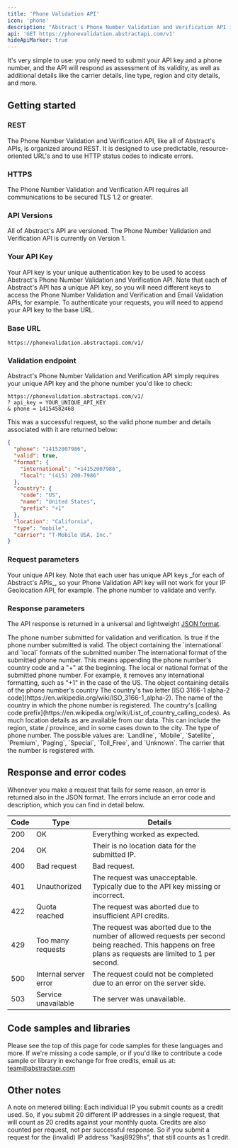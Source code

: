 ```yaml
---
title: 'Phone Validation API'
icon: 'phone'
description: "Abstract's Phone Number Validation and Verification API is a fast, lightweight, modern, and RESTful JSON API for determining the validity and other details of phone numbers from over 190 countries."
api: 'GET https://phonevalidation.abstractapi.com/v1'
hideApiMarker: true
---
```


It's very simple to use: you only need to submit your API key and a phone number, and the API will respond as assessment of its validity, as well as additional details like the carrier details, line type, region and city details, and more.

## Getting started

### REST

The Phone Number Validation and Verification API, like all of Abstract's APIs, is organized around REST. It is designed to use predictable, resource-oriented URL's and to use HTTP status codes to indicate errors.

### HTTPS

The Phone Number Validation and Verification API requires all communications to be secured TLS 1.2 or greater.

### API Versions

All of Abstract's API are versioned. The Phone Number Validation and Verification API is currently on Version 1.

### Your API Key

Your API key is your unique authentication key to be used to access Abstract's Phone Number Validation and Verification API. Note that each of Abstract's API has a unique API key, so you will need different keys to access the Phone Number Validation and Verification and Email Validation APIs, for example. To authenticate your requests, you will need to append your API key to the base URL.

### Base URL

```
https://phonevalidation.abstractapi.com/v1/
```

### Validation endpoint

Abstract's Phone Number Validation and Verification API simply requires your unique API key and the phone number you'd like to check:

```
https://phonevalidation.abstractapi.com/v1/
? api_key = YOUR_UNIQUE_API_KEY
& phone = 14154582468
```

This was a successful request, so the valid phone number and details associated with it are returned below:

<ResponseExample>

```json
{
  "phone": "14152007986",
  "valid": true,
  "format": {
    "international": "+14152007986",
    "local": "(415) 200-7986"
  },
  "country": {
    "code": "US",
    "name": "United States",
    "prefix": "+1"
  },
  "location": "California",
  "type": "mobile",
  "carrier": "T-Mobile USA, Inc."
}
```

</ResponseExample>

### Request parameters

<ParamField query="api_key" type="String" required>
  Your unique API key. Note that each user has unique API keys _for each of
  Abstract's APIs_, so your Phone Validation API key will not work for your IP
  Geolocation API, for example.
</ParamField>

<ParamField query="phone" type="String" required>
  The phone number to validate and verify.
</ParamField>

### Response parameters

The API response is returned in a universal and lightweight [JSON format](https://www.json.org/json-en.html).

<ResponseField name="phone" type="String">
  The phone number submitted for validation and verification.
</ResponseField>

<ResponseField name="valid" type="Boolean">
  Is true if the phone number submitted is valid.
</ResponseField>

<ResponseField name="format" type="Object">
  The object containing the `international` and `local` formats of the submitted
  number
</ResponseField>

<ResponseField name="format.international" type="String">
  The international format of the submitted phone number. This means appending
  the phone number's country code and a "+" at the beginning.
</ResponseField>

<ResponseField name="format.local" type="String">
  The local or national format of the submitted phone number. For example, it
  removes any international formatting, such as "+1" in the case of the US.
</ResponseField>

<ResponseField name="country" type="Object">
  The object containing details of the phone number's country
</ResponseField>

<ResponseField name="country.code" type="String">
  The country's two letter [ISO 3166-1 alpha-2
  code](https://en.wikipedia.org/wiki/ISO_3166-1_alpha-2).
</ResponseField>

<ResponseField name="country.name" type="String">
  The name of the country in which the phone number is registered.
</ResponseField>

<ResponseField name="country.prefix" type="String">
  The country's [calling code
  prefix](https://en.wikipedia.org/wiki/List_of_country_calling_codes).
</ResponseField>

<ResponseField name="location" type="String">
  As much location details as are available from our data. This can include the
  region, state / province, and in some cases down to the city.
</ResponseField>

<ResponseField name="type" type="String">
  The type of phone number. The possible values are: `Landline`, `Mobile`,
  `Satellite`, `Premium`, `Paging`, `Special`, `Toll_Free`, and `Unknown`.
</ResponseField>

<ResponseField name="carrier" type="String">
  The carrier that the number is registered with.
</ResponseField>

## Response and error codes

Whenever you make a request that fails for some reason, an error is returned also in the JSON format. The errors include an error code and description, which you can find in detail below.

| Code        | Type                    | Details                                                                                                                                                     |
| ----------- | ----------------------- | ----------------------------------------------------------------------------------------------------------------------------------------------------------- |
| 200         | OK                      | Everything worked as expected.                                                                                                                              |
| 204         | OK                      | Their is no location data for the submitted IP.                                                                                                             |
| 400         | Bad request	            | Bad request.                                                                                                                                                |
| 401         | Unauthorized            | The request was unacceptable. Typically due to the API key missing or incorrect.                                                                            |
| 422         | Quota reached	          | The request was aborted due to insufficient API credits.                                                                                                    |
| 429         | Too many requests       | The request was aborted due to the number of allowed requests per second being reached. This happens on free plans as requests are limited to 1 per second. |
| 500         | Internal server error	  | The request could not be completed due to an error on the server side.                                                                                      |
| 503         | Service unavailable	    | The server was unavailable.                                                                                                                                 |

## Code samples and libraries

Please see the top of this page for code samples for these languages and more. If we're missing a code sample, or if you'd like to contribute a code sample or library in exchange for free credits, email us at: team@abstractapi.com

## Other notes

A note on metered billing: Each individual IP you submit counts as a credit used. So, if you submit 20 different IP addresses in a single request, that will count as 20 credits against your monthly quota. Credits are also counted per request, not per successful response. So if you submit a request for the (invalid) IP address "kasj8929hs", that still counts as 1 credit.